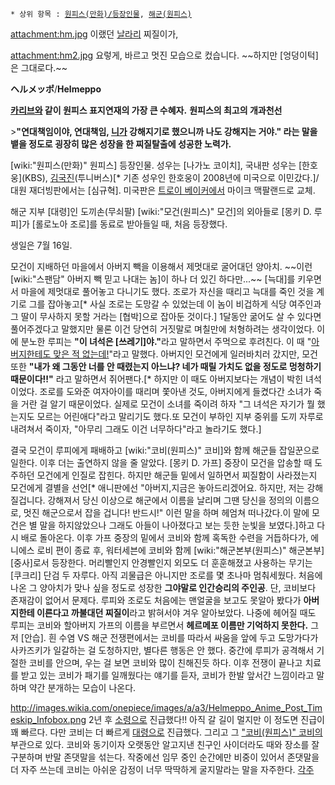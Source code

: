  * 상위 항목 : [[원피스(만화)/등장인물]], [[해군(원피스)]]

attachment:hm.jpg 
이랬던 [[날라리]] 찌질이가,

attachment:hm2.jpg
요렇게, 바르고 멋진 모습으로 컸습니다. ~~하지만 [엉덩이턱]은 그대로다.~~

'''ヘルメッポ'''/'''Helmeppo'''

'''[[카리브(원피스)|카리브]]와 같이 원피스 표지연재의 가장 큰 수혜자.'''
'''원피스의 최고의 개과천선'''

>'''"연대책임이야, 연대책임, [[코비(원피스)|니]]가 강해지기로 했으니까 나도 강해지는 거야." 라는 말을 뱉을 정도로 굉장히 많은 성장을 한 찌질탈출에 성공한 노력가.'''

[wiki:"원피스(만화)" 원피스] 등장인물. 성우는 [나가노 코이치], 국내판 성우는 [한호웅](KBS), [[김국진]](투니버스)[* 기존 성우인 한호웅이 2008년에 미국으로 이민갔다.]/대원 재더빙판에서는 [심규혁]. 미국판은 [[트로이 베이커]]에서 마이크 맥팔랜드로 교체. 

해군 지부 [대령]인 도끼손(무쇠팔) [wiki:"모건(원피스)" 모건]의 외아들로 [몽키 D. 루피]가 [롤로노아 조로]를 동료로 받아들일 때, 처음 등장했다.

생일은 7월 16일.

모건이 지배하던 마을에서 아버지 빽을 이용해서 제멋대로 굴어대던 양아치. ~~이런 [wiki:"스팬담" 아버지 빽 믿고 나대는 놈]이 하나 더 있긴 하다만...~~ [늑대]를 키우면서 마을에 제멋대로 풀어놓고 다니기도 했다. 조로가 자신을 때리고 늑대를 죽인 것을 계기로 그를 잡아놓고[* 사실 조로는 도망갈 수 있었는데 이 놈이 비겁하게 식당 여주인과 그 딸이 무사하지 못할 거라는 [협박]으로 잡아둔 것이다.] 1달동안 굶어도 살 수 있다면 풀어주겠다고 말했지만 물론 이건 당연히 거짓말로 며칠만에 처형하려는 생각이었다. 이에 분노한 루피는 '''"이 녀석은 [쓰레기]야."'''라고 말하면서 주먹으로 후려친다. 이 때 "[[아버지한테도 맞은 적 없는데!]]"라고 말했다. 아버지인 모건에게 일러바치러 갔지만, 모건 또한 '''"내가 왜 그동안 너를 안 때렸는지 아느냐? 네가 때릴 가치도 없을 정도로 멍청하기 때문이다!!"''' 라고 말하면서 쥐어팬다.[* 하지만 이 때도 아버지보다는 개념이 박힌 녀석이었다. 조로를 도와준 여자아이를 때리며 쫓아낸 것도, 아버지에게 들켰다간 소녀가 죽을 거란 걸 알기 때문이었다. 실제로 모건이 소녀를 죽이려 하자 "그 녀석은 자기가 뭘 했는지도 모르는 어린애다"라고 말리기도 했다.또 모건이 부하인 지부 중위를 도끼 자루로 내려쳐서 죽이자, "아무리 그래도 이건 너무하다"라고 놀라기도 했다.] 

결국 모건이 루피에게 패배하고 [wiki:"코비(원피스)" 코비]와 함께 해군들 잡일꾼으로 일한다. 이후 더는 출연하지 않을 줄 알았다. [몽키 D. 가프] 중장이 모건을 압송할 때 도주하던 모건에게 인질로 잡힌다. 하지만 해군들 밑에서 일하면서 찌질함이 사라졌는지 모건에게 결별을 선언[* 애니판에선 "아버지,지금은 놓아드리겠어요. 하지만, 저는 강해질겁니다. 강해져서 당신 이상으로 해군에서 이름을 날리며 그땐 당신을 정의의 이름으로, 멋진 해군으로서 잡을 겁니다! 반드시!" 이런 말을 하며 헤엄쳐 떠나갔다.이 말에 모건은 별 말을 하지않았으나 그래도 아들이 나아졌다고 보는 듯한 눈빛을 보였다.]하고 다시 배로 돌아온다. 이후 가프 중장의 밑에서 코비와 함께 혹독한 수련을 거듭하다가, 에니에스 로비 편이 종료 후, 워터세븐에 코비와 함께 [wiki:"해군본부(원피스)" 해군본부] [중사]로서 등장한다. 머리빨인지 안경빨인지 외모도 더 훈훈해졌고 사용하는 무기는 [쿠크리] 단검 두 자루다. 아직 괴물급은 아니지만 조로를 몇 초나마 멈춰세웠다. 처음에 나온 그 양아치가 맞나 싶을 정도로 성장한 '''그야말로 인간승리의 주인공'''. 단, 코비보다 존재감이 없어서 문제다. 루피와 조로도 처음에는 맨얼굴을 보고도 못알아 봤다가 '''아버지한테 이른다고 까불대던 찌질이'''라고 밝혀서야 겨우 알아보았다. 나중에 헤어질 때도 루피는 코비와 할아버지 가프의 이름을 부르면서 '''헤르메포 이름만 기억하지 못한다.''' 그저 [안습]. 흰 수염 VS 해군 전쟁편에서는 코비를 따라서 싸움을 앞에 두고 도망가다가 사카즈키가 일갈하는 걸 도청하지만, 별다른 행동은 안 했다. 중간에 루피가 공격해서 기절한 코비를 안으며, 우는 걸 보면 코비와 많이 친해진듯 하다. 이후 전쟁이 끝나고 치료를 받고 있는 코비가 패기를 일깨웠다는 얘기를 듣자, 코비가 한발 앞서간 느낌이라고 말하며 약간 분개하는 모습이 나온다.

http://images.wikia.com/onepiece/images/a/a3/Helmeppo_Anime_Post_Timeskip_Infobox.png
2년 후 [[소령]]으로 진급했다!! 아직 갈 길이 멀지만 이 정도면 진급이 꽤 빠르다. 다만 코비는 더 빠르게 [[대령]]으로 진급했다. 그리고 그 [["코비(원피스)" 코비]]의 부관으로 있다. 코비와 동기이자 오랫동안 알고지낸 친구인 사이더라도 때와 장소를 잘 구분하며 반말 존댓말을 섞는다. 작중에선 임무 중인 순간에만 비중이 있어서 존댓말을 더 자주 쓰는데 코비는 아쉬운 감정이 너무 딱딱하게 굴지말라는 말을 자주한다. 
[[각주]]
